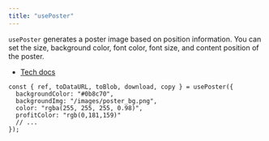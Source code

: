 ```yaml
---
title: "usePoster"
---
```


`usePoster` generates a poster image based on position information. You can set the size, background color, font color, font size, and content position of the poster.

- [Tech docs](/sdks/tech-doc/modules/orderly_network_hooks#useposter)

```tsx
const { ref, toDataURL, toBlob, download, copy } = usePoster({
  backgroundColor: "#0b8c70",
  backgroundImg: "/images/poster_bg.png",
  color: "rgba(255, 255, 255, 0.98)",
  profitColor: "rgb(0,181,159)"
  // ...
});
```
